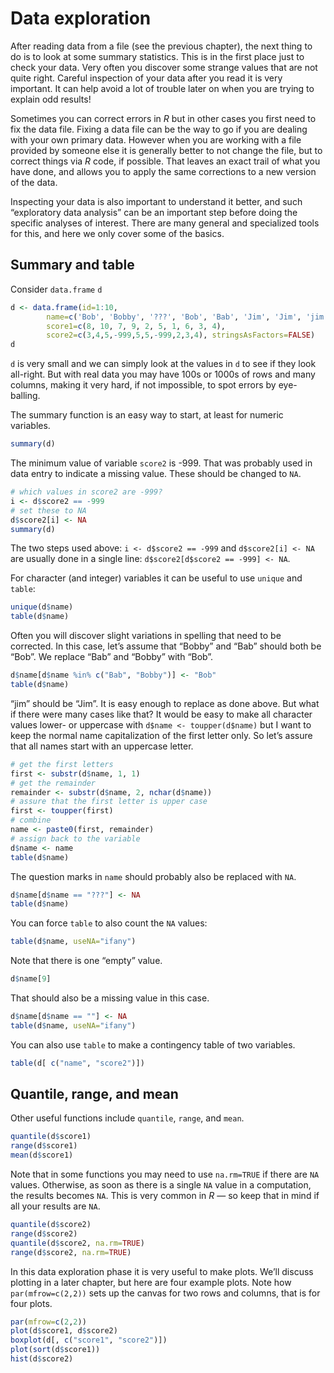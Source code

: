 # Data exploration

After reading data from a file (see the previous chapter), the next thing to do is to look at some summary statistics. This is in the first place just to check your data. Very often you discover some strange values that are not quite right. Careful inspection of your data after you read it is very important. It can help avoid a lot of trouble later on when you are trying to explain odd results!

Sometimes you can correct errors in *R* but in other cases you first need to fix the data file. Fixing a data file can be the way to go if you are dealing with your own primary data. However when you are working with a file provided by someone else it is generally better to not change the file, but to correct things via *R* code, if possible. That leaves an exact trail of what you have done, and allows you to apply the same corrections to a new version of the data. 

Inspecting your data is also important to understand it better, and such "exploratory data analysis" can be an important step before doing the specific analyses of interest. There are many general and specialized tools for this, and here we only cover some of the basics. 


## Summary and table

Consider `data.frame` `d`
```r
d <- data.frame(id=1:10, 
        name=c('Bob', 'Bobby', '???', 'Bob', 'Bab', 'Jim', 'Jim', 'jim', '', 'Jim'), 
		score1=c(8, 10, 7, 9, 2, 5, 1, 6, 3, 4), 
		score2=c(3,4,5,-999,5,5,-999,2,3,4), stringsAsFactors=FALSE)
d
```

`d` is very small and we can simply look at the values in `d` to see if they look all-right. But with real data you may have 100s or 1000s of rows and many columns, making it very hard, if not impossible, to spot errors by eye-balling.
  
The summary function is an easy way to start, at least for numeric variables.  
```r
summary(d)
```

The minimum value of variable `score2` is -999. That was probably used in data entry to indicate a missing value. These should be changed to `NA`. 

```r
# which values in score2 are -999?
i <- d$score2 == -999
# set these to NA
d$score2[i] <- NA
summary(d)
```

The two steps used above: `i <- d$score2 == -999` and `d$score2[i] <- NA` are usually done in a single line: `d$score2[d$score2 == -999] <- NA`.

For character (and integer) variables it can be useful to use `unique` and `table`:

```r
unique(d$name)
table(d$name)
```

Often you will discover slight variations in spelling that need to be corrected. In this case, let's assume that "Bobby" and "Bab" should both be "Bob". We replace "Bab" and "Bobby" with "Bob".  

```r
d$name[d$name %in% c("Bab", "Bobby")] <- "Bob"
table(d$name)
```

"jim" should be "Jim". It is easy enough to replace as done above. But what if there were many cases like that? 
It would be easy to make all character values lower- or uppercase with `d$name <- toupper(d$name)` but I want to keep the normal name capitalization of the first letter only. So let's assure that all names start with an uppercase letter.

```r
# get the first letters
first <- substr(d$name, 1, 1)
# get the remainder
remainder <- substr(d$name, 2, nchar(d$name))
# assure that the first letter is upper case
first <- toupper(first)
# combine
name <- paste0(first, remainder)
# assign back to the variable
d$name <- name
table(d$name)
```

The question marks in `name` should probably also be replaced with `NA`.

```r
d$name[d$name == "???"] <- NA
table(d$name)
```

You can force `table` to also count the `NA` values:
```r
table(d$name, useNA="ifany")
```

Note that there is one "empty" value.

```r
d$name[9]
```

That should also be a missing value in this case.

```r
d$name[d$name == ""] <- NA
table(d$name, useNA="ifany")
```

You can also use `table` to make a contingency table of two variables.
```r
table(d[ c("name", "score2")])
``` 

## Quantile, range, and mean

Other useful functions include `quantile`, `range`, and `mean`.

```r
quantile(d$score1)
range(d$score1)
mean(d$score1)
```

Note that in some functions you may need to use `na.rm=TRUE` if there are `NA` values. Otherwise, as soon as there is a single `NA` value in a computation, the results becomes `NA`. This is very common in *R* ---  so keep that in mind if all your results are `NA`. 

```r
quantile(d$score2)
range(d$score2)
quantile(d$score2, na.rm=TRUE)
range(d$score2, na.rm=TRUE)
```

In this data exploration phase it is very useful to make plots. We'll discuss plotting in a later chapter, but here are four example plots. Note how `par(mfrow=c(2,2))` sets up the canvas for two rows and columns, that is for four plots.
 
```r
par(mfrow=c(2,2))
plot(d$score1, d$score2)
boxplot(d[, c("score1", "score2")])
plot(sort(d$score1))
hist(d$score2)
```
